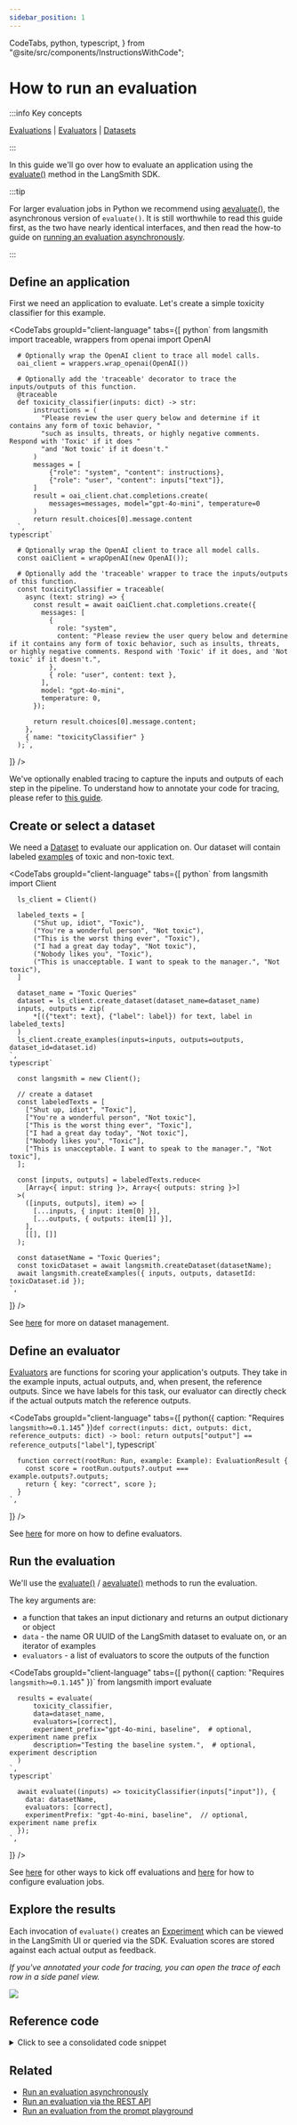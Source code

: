 ```yaml
---
sidebar_position: 1
---
```


  CodeTabs,
  python,
  typescript,
} from "@site/src/components/InstructionsWithCode";

# How to run an evaluation

:::info Key concepts

[Evaluations](../concepts#applying-evaluations) | [Evaluators](../concepts#evaluators) | [Datasets](../concepts#datasets)

:::

In this guide we'll go over how to evaluate an application using the [evaluate()](https://langsmith-sdk.readthedocs.io/en/latest/evaluation/langsmith.evaluation._runner.evaluate.html) method in the LangSmith SDK.

:::tip

For larger evaluation jobs in Python we recommend using [aevaluate()](https://langsmith-sdk.readthedocs.io/en/latest/evaluation/langsmith.evaluation._arunner.aevaluate.html), the asynchronous version of `evaluate()`.
It is still worthwhile to read this guide first, as the two have nearly identical interfaces,
and then read the how-to guide on [running an evaluation asynchronously](./async).

:::

## Define an application

First we need an application to evaluate. Let's create a simple toxicity classifier for this example.

<CodeTabs
  groupId="client-language"
  tabs={[
    python`
      from langsmith import traceable, wrappers
      from openai import OpenAI
      
      # Optionally wrap the OpenAI client to trace all model calls.
      oai_client = wrappers.wrap_openai(OpenAI())
      
      # Optionally add the 'traceable' decorator to trace the inputs/outputs of this function.
      @traceable
      def toxicity_classifier(inputs: dict) -> str:
          instructions = (
            "Please review the user query below and determine if it contains any form of toxic behavior, "
            "such as insults, threats, or highly negative comments. Respond with 'Toxic' if it does "
            "and 'Not toxic' if it doesn't."
          )
          messages = [
              {"role": "system", "content": instructions},
              {"role": "user", "content": inputs["text"]},
          ]
          result = oai_client.chat.completions.create(
              messages=messages, model="gpt-4o-mini", temperature=0
          )
          return result.choices[0].message.content
      `,
    typescript`
      
      # Optionally wrap the OpenAI client to trace all model calls.
      const oaiClient = wrapOpenAI(new OpenAI());
      
      # Optionally add the 'traceable' wrapper to trace the inputs/outputs of this function.
      const toxicityClassifier = traceable(
        async (text: string) => {
          const result = await oaiClient.chat.completions.create({
            messages: [
              { 
                role: "system",
                content: "Please review the user query below and determine if it contains any form of toxic behavior, such as insults, threats, or highly negative comments. Respond with 'Toxic' if it does, and 'Not toxic' if it doesn't.",
              },
              { role: "user", content: text },
            ],
            model: "gpt-4o-mini",
            temperature: 0,
          });
          
          return result.choices[0].message.content;
        },
        { name: "toxicityClassifier" }
      );`,
  ]}
/>

We've optionally enabled tracing to capture the inputs and outputs of each step in the pipeline.
To understand how to annotate your code for tracing, please refer to [this guide](../../../observability/how_to_guides/tracing/annotate_code).

## Create or select a dataset

We need a [Dataset](../concepts#datasets) to evaluate our application on. Our dataset will contain labeled [examples](../concepts#examples) of toxic and non-toxic text.

<CodeTabs
  groupId="client-language"
  tabs={[
    python`
      from langsmith import Client
      
      ls_client = Client()
      
      labeled_texts = [
          ("Shut up, idiot", "Toxic"),
          ("You're a wonderful person", "Not toxic"),
          ("This is the worst thing ever", "Toxic"),
          ("I had a great day today", "Not toxic"),
          ("Nobody likes you", "Toxic"),
          ("This is unacceptable. I want to speak to the manager.", "Not toxic"),
      ]
      
      dataset_name = "Toxic Queries"
      dataset = ls_client.create_dataset(dataset_name=dataset_name)
      inputs, outputs = zip(
          *[({"text": text}, {"label": label}) for text, label in labeled_texts]
      )
      ls_client.create_examples(inputs=inputs, outputs=outputs, dataset_id=dataset.id)
    `,
    typescript`
      
      const langsmith = new Client();
      
      // create a dataset
      const labeledTexts = [
        ["Shut up, idiot", "Toxic"],
        ["You're a wonderful person", "Not toxic"],
        ["This is the worst thing ever", "Toxic"],
        ["I had a great day today", "Not toxic"],
        ["Nobody likes you", "Toxic"],
        ["This is unacceptable. I want to speak to the manager.", "Not toxic"],
      ];
      
      const [inputs, outputs] = labeledTexts.reduce<
        [Array<{ input: string }>, Array<{ outputs: string }>]
      >(
        ([inputs, outputs], item) => [
          [...inputs, { input: item[0] }],
          [...outputs, { outputs: item[1] }],
        ],
        [[], []]
      );
      
      const datasetName = "Toxic Queries";
      const toxicDataset = await langsmith.createDataset(datasetName);
      await langsmith.createExamples({ inputs, outputs, datasetId: toxicDataset.id });
    `,
  ]}
/>

See [here](.#dataset-management) for more on dataset management.

## Define an evaluator

[Evaluators](../concepts#evaluators) are functions for scoring your application's outputs. They take in the example inputs, actual outputs, and, when present, the reference outputs.
Since we have labels for this task, our evaluator can directly check if the actual outputs match the reference outputs.

<CodeTabs
  groupId="client-language"
  tabs={[
    python({ caption: "Requires `langsmith>=0.1.145`" })`
      def correct(inputs: dict, outputs: dict, reference_outputs: dict) -> bool:
          return outputs["output"] == reference_outputs["label"]
    `,
    typescript`
      
      function correct(rootRun: Run, example: Example): EvaluationResult {
        const score = rootRun.outputs?.output === example.outputs?.outputs;
        return { key: "correct", score };
      }
    `,
  ]}
/>

See [here](.#define-an-evaluator) for more on how to define evaluators.

## Run the evaluation

We'll use the [evaluate()](https://langsmith-sdk.readthedocs.io/en/latest/evaluation/langsmith.evaluation._runner.evaluate.html) / [aevaluate()](https://langsmith-sdk.readthedocs.io/en/latest/evaluation/langsmith.evaluation._arunner.aevaluate.html) methods to run the evaluation.

The key arguments are:

- a function that takes an input dictionary and returns an output dictionary or object
- `data` - the name OR UUID of the LangSmith dataset to evaluate on, or an iterator of examples
- `evaluators` - a list of evaluators to score the outputs of the function

<CodeTabs
  groupId="client-language"
  tabs={[
    python({ caption: "Requires `langsmith>=0.1.145`" })`
      from langsmith import evaluate
      
      results = evaluate(
          toxicity_classifier,
          data=dataset_name,
          evaluators=[correct],
          experiment_prefix="gpt-4o-mini, baseline",  # optional, experiment name prefix
          description="Testing the baseline system.",  # optional, experiment description
      )
    `,
    typescript`
      
      await evaluate((inputs) => toxicityClassifier(inputs["input"]), {
        data: datasetName,
        evaluators: [correct],
        experimentPrefix: "gpt-4o-mini, baseline",  // optional, experiment name prefix
      });
    `,
  ]}
/>

See [here](.#run-an-evaluation) for other ways to kick off evaluations and [here](.#configure-an-evaluation-job) for how to configure evaluation jobs.

## Explore the results

Each invocation of `evaluate()` creates an [Experiment](../concepts#experiments) which can be viewed in the LangSmith UI or queried via the SDK.
Evaluation scores are stored against each actual output as feedback.

_If you've annotated your code for tracing, you can open the trace of each row in a side panel view._

![](./static/view_experiment.gif)

## Reference code

<details>
<summary>Click to see a consolidated code snippet</summary>
<CodeTabs
  groupId="client-language"
  tabs={[
    python({caption: "Requires `langsmith>=0.1.145`"})`
      from langsmith import Client, evaluate, traceable, wrappers
      from openai import OpenAI
      
      # Step 1. Define an application
      oai_client = wrappers.wrap_openai(OpenAI())
      
      @traceable
      def toxicity_classifier(inputs: dict) -> str:
          system = (
            "Please review the user query below and determine if it contains any form of toxic behavior, "
            "such as insults, threats, or highly negative comments. Respond with 'Toxic' if it does "
            "and 'Not toxic' if it doesn't."
          )
          messages = [
              {"role": "system", "content": system},
              {"role": "user", "content": inputs["text"]},
          ]
          result = oai_client.chat.completions.create(
              messages=messages, model="gpt-4o-mini", temperature=0
          )
          return result.choices[0].message.content
      
      # Step 2. Create a dataset
      ls_client = Client()
      
      labeled_texts = [
          ("Shut up, idiot", "Toxic"),
          ("You're a wonderful person", "Not toxic"),
          ("This is the worst thing ever", "Toxic"),
          ("I had a great day today", "Not toxic"),
          ("Nobody likes you", "Toxic"),
          ("This is unacceptable. I want to speak to the manager.", "Not toxic"),
      ]
      
      dataset_name = "Toxic Queries"
      dataset = ls_client.create_dataset(dataset_name=dataset_name)
      inputs, outputs = zip(
          *[({"text": text}, {"label": label}) for text, label in labeled_texts]
      )
      ls_client.create_examples(inputs=inputs, outputs=outputs, dataset_id=dataset.id)

      # Step 3. Define an evaluator
      def correct(inputs: dict, outputs: dict, reference_outputs: dict) -> bool:
          return outputs["output"] == reference_outputs["label"]

      # Step 4. Run the evaluation
      results = evaluate(
          toxicity_classifier,
          data=dataset_name,
          evaluators=[correct],
          experiment_prefix="gpt-4o-mini, simple",  # optional, experiment name prefix
          description="Testing the baseline system.",  # optional, experiment description
      )
      `,
    typescript`


      const oaiClient = wrapOpenAI(new OpenAI());

      const toxicityClassifier = traceable(
        async (text: string) => {
          const result = await oaiClient.chat.completions.create({
            messages: [
              {
                role: "system",
                content: "Please review the user query below and determine if it contains any form of toxic behavior, such as insults, threats, or highly negative comments. Respond with 'Toxic' if it does, and 'Not toxic' if it doesn't.",
              },
              { role: "user", content: text },
            ],
            model: "gpt-4o-mini",
            temperature: 0,
          });

          return result.choices[0].message.content;
        },
        { name: "toxicityClassifier" }
      );

      const langsmith = new Client();

      // create a dataset
      const labeledTexts = [
        ["Shut up, idiot", "Toxic"],
        ["You're a wonderful person", "Not toxic"],
        ["This is the worst thing ever", "Toxic"],
        ["I had a great day today", "Not toxic"],
        ["Nobody likes you", "Toxic"],
        ["This is unacceptable. I want to speak to the manager.", "Not toxic"],
      ];

      const [inputs, outputs] = labeledTexts.reduce<
        [Array<{ input: string }>, Array<{ outputs: string }>]
      >(
        ([inputs, outputs], item) => [
          [...inputs, { input: item[0] }],
          [...outputs, { outputs: item[1] }],
        ],
        [[], []]
      );

      const datasetName = "Toxic Queries";
      const toxicDataset = await langsmith.createDataset(datasetName);
      await langsmith.createExamples({ inputs, outputs, datasetId: toxicDataset.id });

      // Row-level evaluator
      function correct(rootRun: Run, example: Example): EvaluationResult {
        const score = rootRun.outputs?.output === example.outputs?.outputs;
        return { key: "correct", score };
      }

      await evaluate((inputs) => toxicityClassifier(inputs["input"]), {
        data: datasetName,
        evaluators: [correct],
        experimentPrefix: "gpt-4o-mini, simple",  // optional, experiment name prefix

      });
      `,

]}
/>

</details>

## Related

- [Run an evaluation asynchronously](./async)
- [Run an evaluation via the REST API](./run_evals_api_only)
- [Run an evaluation from the prompt playground](./run_evaluation_from_prompt_playground)
